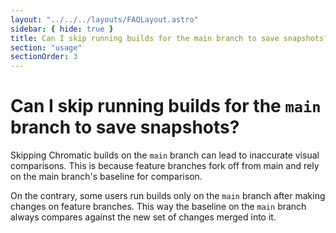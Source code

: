 ```yaml
---
layout: "../../../layouts/FAQLayout.astro"
sidebar: { hide: true }
title: Can I skip running builds for the main branch to save snapshots?
section: "usage"
sectionOrder: 3
---
```


# Can I skip running builds for the `main` branch to save snapshots?

Skipping Chromatic builds on the `main` branch can lead to inaccurate visual comparisons. This is because feature branches fork off from main and rely on the main branch's baseline for comparison. 

On the contrary, some users run builds only on the `main` branch after making changes on feature branches. This way the baseline on the `main` branch always compares against the new set of changes merged into it.
